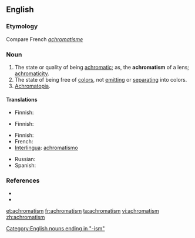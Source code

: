 ==English==

===Etymology===
Compare French ''[[achromatisme]]''

===Noun===
{{en-noun|-}}

# The state or quality of being [[achromatic]]; as, the '''achromatism''' of a lens; [[achromaticity]].
# The state of being free of [[color]]s, not [[emit]]ting or [[separate|separating]] into colors.
# [[achromatopia|Achromatopia]].

====Translations====
{{trans-top|state or quality of being achromatic}}
* Finnish: {{t-|fi|akromaattisuus}}
{{trans-mid}}
{{trans-bottom}}

{{trans-top|state of being free of color}}
* Finnish: {{t|fi|värittömyys}}
{{trans-mid}}
{{trans-bottom}}

{{trans-top|achromatopia}}
* Finnish: {{t-|fi|värisokeus}}
* French: {{t+|fr|achromatisme}}
* [[Interlingua]]: [[achromatismo]]
{{trans-mid}}
* Russian: {{t+|ru|ахроматизм|sc=Cyrl}}
* Spanish: {{t-|es|acromatismo}}
{{trans-bottom}}

===References===
* {{R:Webster 1913}}
* {{R:Dorland 1977}}

[[Category:English nouns ending in "-ism"]]

[[et:achromatism]]
[[fr:achromatism]]
[[ta:achromatism]]
[[vi:achromatism]]
[[zh:achromatism]]